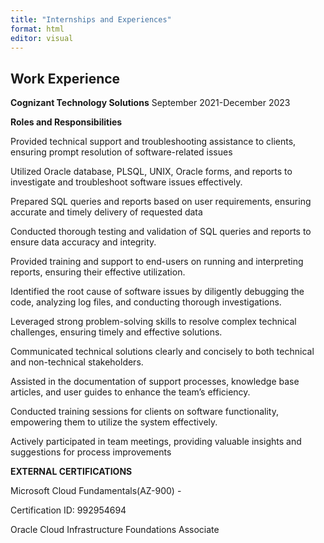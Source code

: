 ```yaml
---
title: "Internships and Experiences"
format: html
editor: visual
---
```


## Work Experience

**Cognizant Technology Solutions** September 2021-December 2023

**Roles and Responsibilities**

Provided technical support and troubleshooting assistance to clients, ensuring prompt resolution of software-related issues

Utilized Oracle database, PLSQL, UNIX, Oracle forms, and reports to investigate and troubleshoot software issues effectively.

Prepared SQL queries and reports based on user requirements, ensuring accurate and timely delivery of requested data

Conducted thorough testing and validation of SQL queries and reports to ensure data accuracy and integrity.

Provided training and support to end-users on running and interpreting reports, ensuring their effective utilization.

Identified the root cause of software issues by diligently debugging the code, analyzing log files, and conducting thorough investigations.

Leveraged strong problem-solving skills to resolve complex technical challenges, ensuring timely and effective solutions.

Communicated technical solutions clearly and concisely to both technical and non-technical stakeholders.

Assisted in the documentation of support processes, knowledge base articles, and user guides to enhance the team's efficiency.

Conducted training sessions for clients on software functionality, empowering them to utilize the system effectively.

Actively participated in team meetings, providing valuable insights and suggestions for process improvements

**EXTERNAL CERTIFICATIONS**

Microsoft Cloud Fundamentals(AZ-900) -

Certification ID: 992954694

Oracle Cloud Infrastructure Foundations Associate
